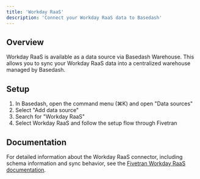 ```yaml
---
title: 'Workday RaaS'
description: 'Connect your Workday RaaS data to Basedash'
---
```


## Overview

Workday RaaS is available as a data source via Basedash Warehouse. This allows you to sync your Workday RaaS data into a centralized warehouse managed by Basedash.

## Setup

1. In Basedash, open the command menu (⌘K) and open "Data sources"
2. Select "Add data source"
3. Search for "Workday RaaS"
4. Select Workday RaaS and follow the setup flow through Fivetran

## Documentation

For detailed information about the Workday RaaS connector, including schema information and sync behavior, see the [Fivetran Workday RaaS documentation](https://fivetran.com/docs/connectors/applications/workday-raas).
